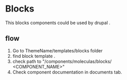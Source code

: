 <Meta title="Organisms/Blocks/Description"/>

# Blocks
This blocks components could be used by drupal .

## flow
1. Go to ThemeName/templates/blocks folder
2. find block template .
3. check path to "/components/moleculas/blocks/
<COMPONENT_NAME>"
  4. Check component documentation in documents tab.
